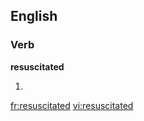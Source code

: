 
==English==

===Verb===
'''resuscitated'''

# {{past of|[[resuscitate]]}}

[[fr:resuscitated]]
[[vi:resuscitated]]